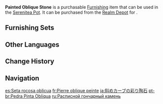 {{Furnishing Infobox
|id             = 372229
|image          = Item Painted Oblique Stone.png
|category       = Landform
|subcategory    = Rock
|quality        = 3
|adeptal_energy = 20
|load           = 35
|reduced_load   = 24
|description    = Jagged rocks that may be found scattered amidst the sands. If you look at them from a specific angle, they may seem similar to a misshapen clay bottle, twisted this way and then at such a perilous angle that one might reasonably fear that it could fall and shatter by itself.<br>Clay derived from such rocks are especially easy to color, making them a very popular material amongst practitioners of clay masonry.
|source1        = [[Realm Depot]]
}}
'''Painted Oblique Stone''' is a purchasable [[Furnishing]] item that can be used in the [[Serenitea Pot]]. It can be purchased from the [[Realm Depot]] for {{Item|Realm Currency|30|x=80}}.

==Furnishing Sets==
{{Craft Usage|type=Furnishing Set}}

==Other Languages==
{{Other Languages
|default_hidden = 1
|en      = Painted Oblique Stone
|zhs     = 斜弧彩陶石
|zhs_rm  = Xié Hú Cǎi Táoshí
|zht     = 斜弧彩陶石
|zht_rm  = Xié Hú Cǎi Táoshí
|ja      = 斜めカーブの彩り陶石
|ja_rm   = Naname Kaabu no Irodori Touseki{{Assumed}}
|ko      = 채색용 기울어진 도석
|ko_rm   = Chaesaekyong Giureojin Doseok
|es      = Seta rocosa oblicua
|fr      = Pierre oblique peinte
|ru      = Расписной гончарный камень
|th      = ดินเผาลาดเอียงสีสด
|th_rm   = 
|vi      = Đá Gốm Vòng Cung
|de      = Terrakotta mit schrägen Mustern
|id      = Terakota Warna yang Miring
|pt      = Pedra Pinta Oblíqua
|tr      = Boyalı Eğri Taş
|it      = Pietra obliqua dipinta
}}

==Change History==
{{Change History|3.1}}

==Navigation==
{{Furnishing Navbox|exterior}}

[[es:Seta rocosa oblicua]]
[[fr:Pierre oblique peinte]]
[[ja:斜めカーブの彩り陶石]]
[[pt-br:Pedra Pinta Oblíqua]]
[[ru:Расписной гончарный камень]]